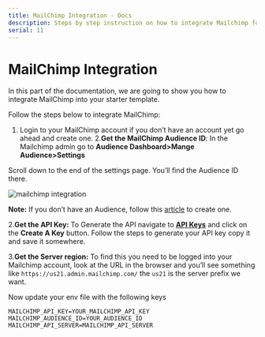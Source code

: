 ```yaml
---
title: MailChimp Integration - Docs
description: Steps by step instruction on how to integrate Mailchimp for collecting emails.
serial: 11
--- 
```


# MailChimp Integration

In this part of the documentation, we are going to show you how to integrate MailChimp into your starter template. 

Follow the steps below to integrate MailChimp:

1. Login to your MailChimp account if you don’t have an account yet go ahead and create one. 
2.**Get the MailChimp Audience ID**: In the Mailchimp admin go to **Audience Dashboard>Mange Audience>Settings**

Scroll down to the end of the settings page. You’ll find the Audience ID there.

![mailchimp integration](https://nextjstemplates.com/docs/mailchimp-01.png)

**Note:** If you don’t have an Audience, follow this [article](https://eepurl.com/dyilbz) to create one.


2.**Get the API Key:** To Generate the API navigate to **[API Keys](https://us1.admin.mailchimp.com/account/api/)** and click on the **Create A Key** button. Follow the steps to generate your API key copy it and save it somewhere.


3.**Get the Server region:**  To find this you need to be logged into your Mailchimp account, look at the URL in the browser and you’ll see something like `https://us21.admin.mailchimp.com/` the `us21` is the server prefix we want.

Now update your env file with the following keys

``` shellscript copy
MAILCHIMP_API_KEY=YOUR_MAILCHIMP_API_KEY
MAILCHIMP_AUDIENCE_ID=YOUR_AUDIENCE_ID
MAILCHIMP_API_SERVER=MAILCHIMP_API_SERVER
```
